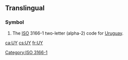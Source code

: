 {{also|uy|Uy|.uy|üy|uÿ}}
==Translingual==

===Symbol===
{{head|mul|symbol}}
# The [[ISO]] 3166-1 two-letter (alpha-2) code for [[Uruguay]].

[[Category:ISO 3166-1]]

[[ca:UY]]
[[cs:UY]]
[[fr:UY]]